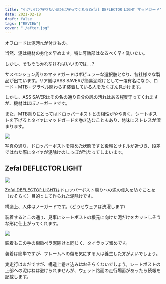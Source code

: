 ```yaml
---
title: "小さいけど守りたい部分は守ってくれるZefal DEFLECTOR LIGHT マッドガード"
date: 2021-02-18
draft: false
tags: ["REVIEW"]
cover: "./after.jpg"
---
```


オフロードは泥汚れが付きもの。

当然、泥は機材の劣化を早めます。特に可動部はなるべく早く洗いたい。

しかし、そもそも汚れなければいいのでは…？

サスペンション周りのマッドガードはポピュラーな選択肢となり、各社様々な製品が出ています。リア側はASS SAVERが簡易泥除けとして一躍有名になり、ロード・MTB・グラベル関わらず装着している人をたくさん見かけます。

<LinkCard url="https://www.amazon.co.jp/dp/B06XHQYGKL" isAmazonLink />

しかし、ASS SAVERはその名の通り自分の尻の汚れはある程度守ってくれますが、機材はほぼノーガードです。

また、MTB乗りにとってはドロッパーポストとの相性がやや悪く、シートポストを下げるとタイヤにマッドガードを巻き込むこともあり、地味にストレスが溜まります。

![ ](./before.jpg)

写真の通り、ドロッパーポストを縮めた状態ですと後輪とサドルが近づき、段差ではねた際にタイヤが泥除けのしっぽが当たってしまいます。

## Zefal DEFLECTOR LIGHT

![ ](./cover.jpg)

[Zefal DEFLECTOR LIGHT](https://amzn.to/3rYIqO9)はドロッパーポスト周りへの泥の侵入を防ぐことを（おそらく）目的として作られた泥除けです。

<LinkCard url="https://www.amazon.co.jp/dp/B00XMPQQ1W" isAmazonLink />

構造上、人体はノーガードです。（どうせウェアは洗濯します）

装着するとこの通り、見事にシートポストの根元に向けた泥だけをカットしそうな形に仕上がってくれます。

![ ](./after.jpg)

装着もこの手の樹脂ペラ泥除けと同じく、タイラップ留めです。

装着は簡単ですが、フレームへの傷を気にする人は養生した方がよいでしょう。

実走行はまだですが、構造上巻き込みはおそらくないでしょう。シートポストの上部への泥はねは避けられませんが、ウェット路面の走行場面があったら続報を記載します。

